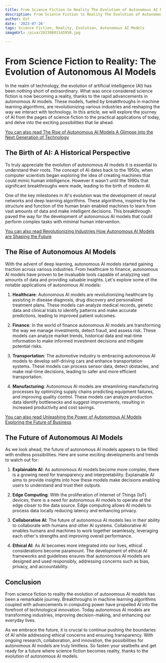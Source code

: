 ```yaml
---
title: From Science Fiction to Reality The Evolution of Autonomous AI Models
description: From Science Fiction to Reality The Evolution of Autonomous AI Models
author: Usf
date: '2023-07-26'
tags: Science Fiction, Reality, Evolution, Autonomous AI Models
imageUrl: /pixa/20230801145958.jpg

---
```

# From Science Fiction to Reality: The Evolution of Autonomous AI Models

In the realm of technology, the evolution of artificial intelligence (AI) has been nothing short of extraordinary. What was once considered science fiction is now becoming  a reality, thanks to the rapid advancements in autonomous AI models. These  models, fueled by breakthroughs in machine learning algorithms, are revolutionizing various industries and reshaping the way we  interact with technology. In this article, we will explore the journey of AI from the  pages of science fiction to the practical applications  of today, and delve into the exciting possibilities that lie ahead.

[You can also read The Rise of Autonomous AI Models A Glimpse into the Next Generation of Technology](The%20Rise%20of%20Autonomous%20AI%20Models%20A%20Glimpse%20into%20the%20Next%20Generation%20of%20Technology)


## The  Birth of AI: A Historical Perspective

To truly appreciate  the  evolution of autonomous AI models it is essential to understand  their roots. The  concept of AI dates  back to the 1950s, when  computer scientists began exploring  the idea of creating machines that could mimic human intelligence. However it wasn't until the 1990s  that significant  breakthroughs were made, leading to the birth of modern AI.

One of  the key milestones in AI's evolution was the development of neural networks and deep  learning algorithms. These algorithms, inspired by the structure and function of the human brain enabled machines to learn from  vast amounts of data and make intelligent decisions. This breakthrough paved the way for the development of autonomous AI models that could perform complex tasks with minimal human intervention.

[You  can also  read Revolutionizing Industries How  Autonomous AI Models are Shaping the Future](Revolutionizing%20Industries%20How%20Autonomous%20AI%20Models%20are%20Shaping%20the%20Future)


## The Rise  of  Autonomous AI Models

With the advent of deep learning,  autonomous AI models started gaining  traction  across various industries. From healthcare to  finance, autonomous AI models  have proven to be invaluable tools capable of analyzing vast amounts of data and providing valuable insights. Let's  explore some of the notable applications of autonomous AI  models:

1. **Healthcare**: Autonomous AI models  are revolutionizing healthcare by assisting in disease diagnosis, drug  discovery and personalized treatment plans.  These models can analyze medical records, genetic data and clinical trials to identify patterns and make accurate  predictions, leading to improved patient outcomes.

2.  **Finance**: In the world of  finance autonomous AI models  are transforming the way we manage investments, detect fraud, and assess risk. These models can analyze market trends, historical data and real-time information to make informed investment decisions and mitigate potential risks.

3. **Transportation**: The automotive industry is embracing autonomous AI models to develop self-driving cars and enhance transportation systems. These models can process sensor data, detect obstacles, and make real-time decisions, leading to safer and more  efficient transportation.

4.  **Manufacturing**: Autonomous AI models are streamlining manufacturing  processes by optimizing supply chains predicting equipment failures, and improving quality control. These models can analyze production data identify bottlenecks and suggest improvements, resulting in increased productivity and cost savings.

[You can also read Unleashing the Power of  Autonomous  AI Models Exploring  the Future of Business](Unleashing%20the%20Power%20of%20Autonomous%20AI%20Models%20Exploring%20the%20Future%20of%20Business)


##  The Future of  Autonomous  AI Models

As we look ahead, the  future of autonomous AI models appears to  be  filled with endless possibilities. Here are some exciting developments and trends to watch out for:

1.  **Explainable  AI**: As autonomous  AI models become more complex,  there is a growing need for transparency and interpretability. Explainable AI aims  to provide  insights into how these models make decisions enabling users to understand and trust their outputs.

2. **Edge Computing**: With the proliferation of  Internet of Things (IoT) devices, there is a need for autonomous AI models to operate  at the edge closer to the data source. Edge computing allows AI models to process data  locally reducing latency and  enhancing  privacy.

3. **Collaborative AI**:  The future of autonomous AI models lies in their ability to collaborate with humans and other  AI systems. Collaborative AI enables humans and machines to work together  seamlessly, leveraging each other's strengths and improving overall performance.

4. **Ethical AI**: As AI becomes more integrated into our lives, ethical considerations become paramount. The development of ethical AI frameworks and guidelines ensures that autonomous AI models are designed and  used responsibly, addressing concerns such as bias, privacy, and  accountability.

## Conclusion

From science fiction to reality the evolution of autonomous AI models has been a remarkable  journey. Breakthroughs  in machine learning  algorithms coupled  with advancements in computing power have propelled AI into the forefront of technological innovation. Today autonomous AI models  are transforming  industries,  improving decision-making, and enhancing our everyday lives.

As we embrace the future, it is crucial to continue pushing the boundaries  of AI while addressing ethical concerns and ensuring transparency. With ongoing research,  collaboration, and innovation, the  possibilities for  autonomous AI models are truly limitless.  So fasten your seatbelts and get ready for a future where science fiction becomes reality, thanks to  the evolution of autonomous AI models.